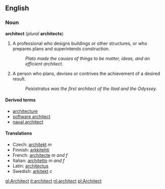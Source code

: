 ==English==
===Noun===
'''architect''' (''plural'' '''architects''')

#A professional who designs buildings or other structures, or who prepares plans and superintends construction.
#:''Plato made the causes of things to be matter, ideas, and an efficient architect.''
#A person who plans, devises or contrives the achievement of a desired result.
#:''Peisistratus was the first architect of the Iliad and the Odyssey.''

====Derived terms====
*[[architecture]]
*[[software architect]]
*[[naval architect]]

====Translations====
*Czech: [[architekt]] ''m''
*Finnish: [[arkkitehti]]
*French: [[architecte]] ''m and f''
*Italian: [[architetto]] ''m and f''
*Latin: [[architectus]]
*Swedish: [[arkitekt]] ''c''

[[gl:Architect]]
[[it:architect]]
[[nl:architect]]
[[pl:Architect]]